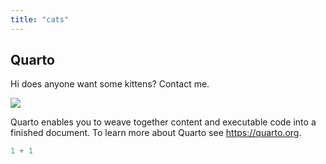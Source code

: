 ```yaml
---
title: "cats"
---
```


## Quarto

Hi does anyone want some kittens? Contact me.

![](cat.png)

Quarto enables you to weave together content and executable code into a finished document. To learn more about Quarto see <https://quarto.org>.

```r
1 + 1
```
